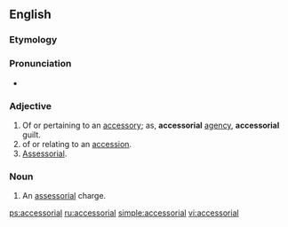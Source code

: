 ==English==

===Etymology===
{{suffix|accessory|al|lang=en}}

===Pronunciation===
* {{a|US}} {{IPA|/æk.sə.ˈsoɹ.i.əl/|lang=en}}

===Adjective===
{{head|en|adjective}}

# Of or pertaining to an [[accessory]]; as, '''accessorial''' [[agency]], '''accessorial''' guilt.
# of or relating to an [[accession]].
# [[assessorial|Assessorial]].

===Noun===
{{en-noun}}

# {{context|[[logistics]]|lang=en}} An [[assessorial]] charge.

[[ps:accessorial]]
[[ru:accessorial]]
[[simple:accessorial]]
[[vi:accessorial]]